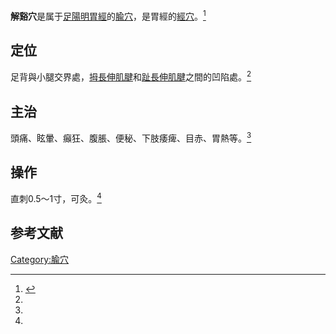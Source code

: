 {{Infobox acupoint
|name = 解谿穴
|image = 
|imagesize = 
|caption =
|simplified = 解溪
|traditional = 解谿
|code = ST41
|pinyin = Jiěxī
|meridian = 足陽明胃經
|location = 足背與小腿交界處，[[拇長伸肌腱|拇長伸肌腱]]和[[趾長伸肌腱|趾長伸肌腱]]之間的凹陷處
|treat = 頭痛、眩暈、癲狂、腹脹、便秘、下肢痿痺、目赤、胃熱等
|processing = 直刺0.5～1寸，可灸
|footnotes = 
}}
'''解谿穴'''是属于[[足陽明胃經|足陽明胃經]]的[[腧穴|腧穴]]，是胃經的[[經穴|經穴]]。<ref name="针灸学">{{Cite book |title=针灸学 |url=https://archive.org/details/zhenjiuxue0000unse |author=孙国杰 主编 |publisher=[[上海科学技术出版社|上海科学技术出版社]] |year=1997 |pages=[https://archive.org/details/zhenjiuxue0000unse/page/56 56] |isbn=7-5323-4102-X}}</ref>

==定位==
足背與小腿交界處，[[拇長伸肌腱|拇長伸肌腱]]和[[趾長伸肌腱|趾長伸肌腱]]之間的凹陷處。<ref name="针灸学"/>

==主治==
頭痛、眩暈、癲狂、腹脹、便秘、下肢痿痺、目赤、胃熱等。<ref name="针灸学"/>

==操作==
直刺0.5～1寸，可灸。<ref name="针灸学"/>

==参考文献==
{{reflist}}

{{经络}}
{{足陽明胃經}}
{{五輸穴}}
{{DEFAULTSORT:J}}
[[Category:腧穴|Category:腧穴]]